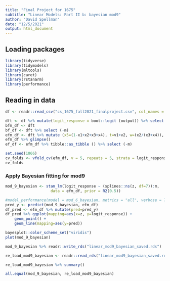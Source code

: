 ```yaml
---
title: "Final Project for 1675"
subtitle: "Linear Models: Part II b: bayesian mod9"
author: "David Spellman"
date: "12/5/2021"
output: html_document
---
```


## Loading packages

```r
library(tidyverse)
library(tidymodels)
library(mltools)
library(caret)
library(rstanarm)
library(performance)
```

## Reading in data

```r
df <- readr::read_csv("cs_1675_fall2021_finalproject.csv", col_names = TRUE)
```

```r
dft <- df %>% mutate(logit_response = boot::logit (output)) %>% select (-output)
bfm_df <- dft
bf_df <- dft %>% select (-m)
efm_df <- dft %>% mutate (x5=(1-x1+x2+x3+x4), t=v1+v2, w=(x2/(x3+x4)), z=(x1+x2)/(x4+x5))
efm_df %>% glimpse()
ef_df <- efm_df %>% tibble::as_tibble () %>% select (-m)
```

```r
set.seed(1066)
cv_folds <- vfold_cv(efm_df, v = 5, repeats = 5, strata = logit_response)
cv_folds
```

### Apply Bayesian fitting for mod9

```r
mod_9_bayesian <- stan_lm(logit_response ~ (splines::ns(z, df=7)):m, 
                    data = efm_df, prior = R2(0.5))
```

```r
#model_performance(model = mod_6_bayesian, metrics = "all", verbose = TRUE)
pred_y <- predict(mod_9_bayesian, efm_df)
df_pred <- efm_df %>% mutate(pred=pred_y)
df_pred %>% ggplot(mapping=aes(x=z, y=logit_response)) +
    geom_point() +
    geom_line(mapping=aes(y=pred))

```

```r
bayesplot::color_scheme_set("viridis")
plot(mod_9_bayesian)
```

```r
mod_9_bayesian %>% readr::write_rds("linear_mod9_bayesian_saved.rds")
```

```r
re_load_mod9_bayesian <- readr::read_rds("linear_mod9_bayesian_saved.rds")
```

```r
re_load_mod9_bayesian %>% summary()
```

```r
all.equal(mod_9_bayesian, re_load_mod9_bayesian)
```